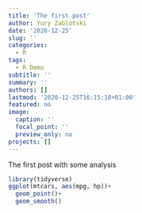 ```yaml
---
title: 'The first post'
author: Yury Zablotski
date: '2020-12-25'
slug: ''
categories:
  - R
tags:
  - R Demo
subtitle: ''
summary: ''
authors: []
lastmod: '2020-12-25T16:15:18+01:00'
featured: no
image:
  caption: ''
  focal_point: ''
  preview_only: no
projects: []
---
```



The first post with some analysis

```r
library(tidyverse)
ggplot(mtcars, aes(mpg, hp))+
  geom_point()+
  geom_smooth()
```

